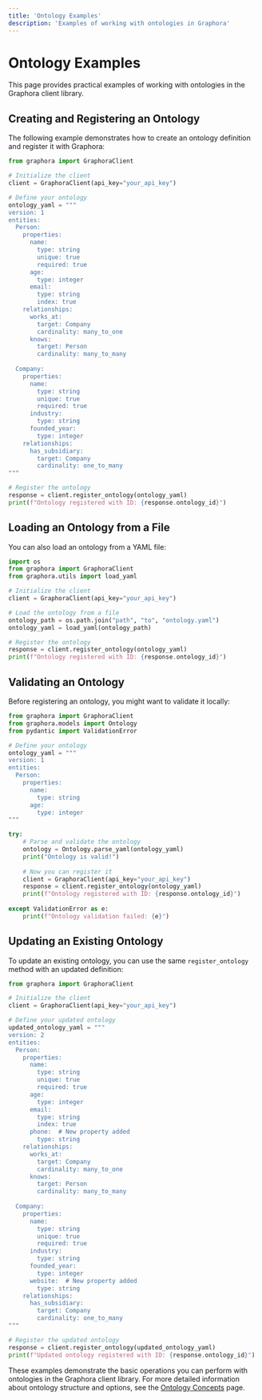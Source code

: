 ```yaml
---
title: 'Ontology Examples'
description: 'Examples of working with ontologies in Graphora'
---
```


# Ontology Examples

This page provides practical examples of working with ontologies in the Graphora client library.

## Creating and Registering an Ontology

The following example demonstrates how to create an ontology definition and register it with Graphora:

```python
from graphora import GraphoraClient

# Initialize the client
client = GraphoraClient(api_key="your_api_key")

# Define your ontology
ontology_yaml = """
version: 1
entities:
  Person:
    properties:
      name:
        type: string
        unique: true
        required: true
      age:
        type: integer
      email:
        type: string
        index: true
    relationships:
      works_at:
        target: Company
        cardinality: many_to_one
      knows:
        target: Person
        cardinality: many_to_many
  
  Company:
    properties:
      name:
        type: string
        unique: true
        required: true
      industry:
        type: string
      founded_year:
        type: integer
    relationships:
      has_subsidiary:
        target: Company
        cardinality: one_to_many
"""

# Register the ontology
response = client.register_ontology(ontology_yaml)
print(f"Ontology registered with ID: {response.ontology_id}")
```

## Loading an Ontology from a File

You can also load an ontology from a YAML file:

```python
import os
from graphora import GraphoraClient
from graphora.utils import load_yaml

# Initialize the client
client = GraphoraClient(api_key="your_api_key")

# Load the ontology from a file
ontology_path = os.path.join("path", "to", "ontology.yaml")
ontology_yaml = load_yaml(ontology_path)

# Register the ontology
response = client.register_ontology(ontology_yaml)
print(f"Ontology registered with ID: {response.ontology_id}")
```

## Validating an Ontology

Before registering an ontology, you might want to validate it locally:

```python
from graphora import GraphoraClient
from graphora.models import Ontology
from pydantic import ValidationError

# Define your ontology
ontology_yaml = """
version: 1
entities:
  Person:
    properties:
      name:
        type: string
      age:
        type: integer
"""

try:
    # Parse and validate the ontology
    ontology = Ontology.parse_yaml(ontology_yaml)
    print("Ontology is valid!")
    
    # Now you can register it
    client = GraphoraClient(api_key="your_api_key")
    response = client.register_ontology(ontology_yaml)
    print(f"Ontology registered with ID: {response.ontology_id}")
    
except ValidationError as e:
    print(f"Ontology validation failed: {e}")
```

## Updating an Existing Ontology

To update an existing ontology, you can use the same `register_ontology` method with an updated definition:

```python
from graphora import GraphoraClient

# Initialize the client
client = GraphoraClient(api_key="your_api_key")

# Define your updated ontology
updated_ontology_yaml = """
version: 2
entities:
  Person:
    properties:
      name:
        type: string
        unique: true
        required: true
      age:
        type: integer
      email:
        type: string
        index: true
      phone:  # New property added
        type: string
    relationships:
      works_at:
        target: Company
        cardinality: many_to_one
      knows:
        target: Person
        cardinality: many_to_many
  
  Company:
    properties:
      name:
        type: string
        unique: true
        required: true
      industry:
        type: string
      founded_year:
        type: integer
      website:  # New property added
        type: string
    relationships:
      has_subsidiary:
        target: Company
        cardinality: one_to_many
"""

# Register the updated ontology
response = client.register_ontology(updated_ontology_yaml)
print(f"Updated ontology registered with ID: {response.ontology_id}")
```

These examples demonstrate the basic operations you can perform with ontologies in the Graphora client library. For more detailed information about ontology structure and options, see the [Ontology Concepts](/client/concepts/ontology) page.
